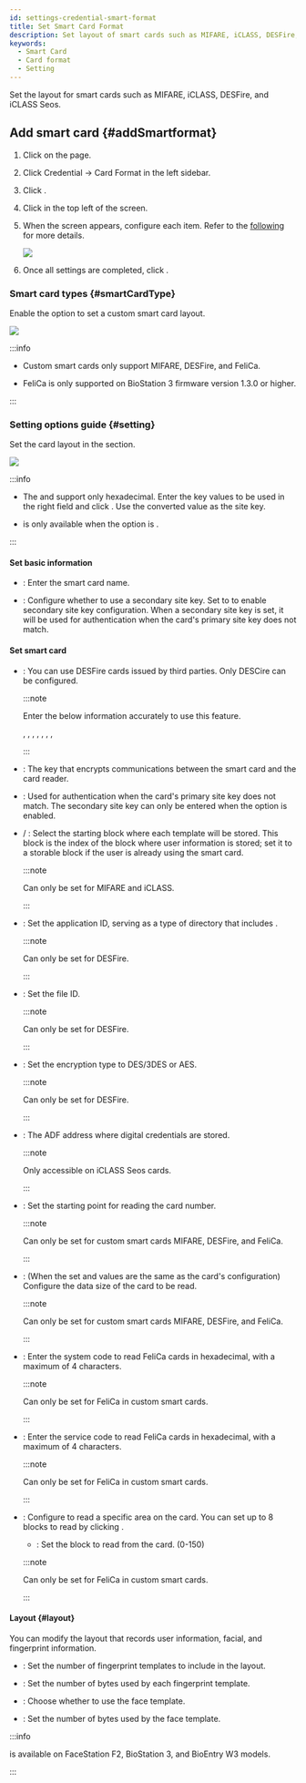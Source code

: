 ```yaml
---
id: settings-credential-smart-format
title: Set Smart Card Format
description: Set layout of smart cards such as MIFARE, iCLASS, DESFire, iCLASS Seos.
keywords:
  - Smart Card
  - Card format
  - Setting
---
```


Set the layout for smart cards such as MIFARE, iCLASS, DESFire, and iCLASS Seos.

## Add smart card {#addSmartformat}

1. Click <Cmd sid='shell.header.setting' /> on the <Cmd sid='shell.header.launcher' /> page.

2. Click <Cmd>Credential</Cmd> → <Cmd>Card Format</Cmd> in the left sidebar.

3. Click <Cmd sid='common.smartCard' product='2' />.

4. Click <Cmd sid='button.func.addSmartCard' product='2' /> in the top left of the screen.

5. When the <Cmd sid='setting.cardFormat.addNewSmartCard' product='2' /> screen appears, configure each item. Refer to the [following](#smartCardType) for more details.

    <Image src='/img/biostarx-settings-credentail-smart-format-add.png' />

6. Once all settings are completed, click <Cmd sid='button.apply' product='2' />.

### Smart card types {#smartCardType}

Enable the <Cmd sid='setting.cardFormat.smartCardType' product='2' /> option to set a custom smart card layout.

<Image src='/img/biostarx-settings-credentail-smart-format-type.png' />

:::info

* Custom smart cards only support MIFARE, DESFire, and FeliCa.

* FeliCa is only supported on BioStation 3 firmware version 1.3.0 or higher.

:::

### Setting options guide {#setting}

Set the card layout in the <Cmd sid='common.info' product='2' /> section.

<Image src='/img/biostarx-settings-credentail-smart-format-info.png' />

:::info

* The <Cmd sid='setting.cardFormat.primaryKey' product='2' /> and <Cmd sid='setting.cardFormat.secondaryKey' product='2' /> support only hexadecimal. Enter the key values to be used in the right field and click <Cmd sid='setting.cardFormat.convertToHex' product='2' />. Use the converted value as the site key.

* <Cmd sid='setting.cardFormat.convertToHex' product='2' /> is only available when the <Cmd sid='setting.cardFormat.smartCardType' product='2' /> option is <Cmd sid='common.supremaSmartCard' product='2' />.

:::

#### Set basic information

* <Cmd sid='common.name' product='2' />: Enter the smart card name.

* <Cmd sid='setting.cardFormat.secondaryKey' product='2' />: Configure whether to use a secondary site key. Set to <Cmd sid='common.active' product='2' /> to enable secondary site key configuration. When a secondary site key is set, it will be used for authentication when the card's primary site key does not match.

#### Set smart card

* <Cmd sid='setting.card.format.desfireAvd' product='2' />: You can use DESFire cards issued by third parties. Only DESCire can be configured.

  :::note

  Enter the below information accurately to use this feature.

  <Cmd sid='setting.cardFormat.appMasterKey' product='2' />, <Cmd sid='setting.cardFormat.appMasterKey' product='2' /> <Cmd sid='device.info.inputIndex' product='2' />, <Cmd sid='setting.cardFormat.fileReadAccessKey' product='2' />, <Cmd sid='setting.cardFormat.fileReadAccessKey' product='2' /> <Cmd sid='device.info.inputIndex' product='2' />, <Cmd sid='setting.cardFormat.fileWriteAccessKey' product='2' /> <Cmd sid='device.info.inputIndex' product='2' />, <Cmd sid='setting.cardFormat.appId' product='2' />, <Cmd sid='setting.cardFormat.fileId' product='2' />, <Cmd sid='setting.cardFormat.encryptionType' product='2' />

  :::

* <Cmd sid='setting.cardFormat.primaryKey' product='2' />: The key that encrypts communications between the smart card and the card reader.

* <Cmd sid='setting.cardFormat.secondaryKey' product='2' />: Used for authentication when the card's primary site key does not match. The secondary site key can only be entered when the option <Cmd sid='setting.cardFormat.secondaryKey' product='2' /> is enabled.

* <Cmd sid='setting.cardFormat.startBlockIndex' product='2' /> / <Cmd sid='setting.cardFormat.blockIndex' product='2' />: Select the starting block where each template will be stored. This block is the index of the block where user information is stored; set it to a storable block if the user is already using the smart card.

  :::note

  Can only be set for MIFARE and iCLASS.

  :::

* <Cmd sid='setting.cardFormat.appId' product='2' />: Set the application ID, serving as a type of directory that includes <Cmd sid='setting.cardFormat.fileId' product='2' />.

  :::note

  Can only be set for DESFire.

  :::

* <Cmd sid='setting.cardFormat.fileId' product='2' />: Set the file ID.

  :::note

  Can only be set for DESFire.

  :::

* <Cmd sid='setting.cardFormat.encryptionType' product='2' />: Set the encryption type to <Cmd>DES/3DES</Cmd> or <Cmd>AES</Cmd>.

  :::note

  Can only be set for DESFire.

  :::

* <Cmd sid='setting.cardFormat.ADF' product='2' />: The ADF address where digital credentials are stored.

  :::note

  Only accessible on iCLASS Seos cards.

  :::

* <Cmd sid='setting.cardFormat.skipBytes' product='2' />: Set the starting point for reading the card number.

  :::note

  Can only be set for custom smart cards MIFARE, DESFire, and FeliCa.

  :::

* <Cmd sid='setting.cardFormat.dataSize' product='2' />: (When the set <Cmd sid='setting.cardFormat.primaryKey' product='2' /> and <Cmd sid='setting.cardFormat.secondaryKey' product='2' /> values are the same as the card's configuration) Configure the data size of the card to be read.

  :::note

  Can only be set for custom smart cards MIFARE, DESFire, and FeliCa.

  :::

* <Cmd sid='setting.cardFormat.systemCode' product='2' />: Enter the system code to read FeliCa cards in hexadecimal, with a maximum of 4 characters.

  :::note

  Can only be set for FeliCa in custom smart cards.

  :::

* <Cmd sid='setting.cardFormat.serviceCode' product='2' />: Enter the service code to read FeliCa cards in hexadecimal, with a maximum of 4 characters.

  :::note

  Can only be set for FeliCa in custom smart cards.

  :::

* <Cmd sid='setting.cardFormat.idField' product='2' />: Configure to read a specific area on the card. You can set up to 8 blocks to read by clicking <Cmd sid='button.addplus' product='2' />.

  * <Cmd sid='setting.cardFormat.blockNumber' product='2' />: Set the block to read from the card. (0\-150)

  :::note

  Can only be set for FeliCa in custom smart cards.

  :::

#### Layout {#layout}

You can modify the layout that records user information, facial, and fingerprint information.

* <Cmd sid='setting.cardFormat.numberOfTemplate' product='2' />: Set the number of fingerprint templates to include in the layout.

* <Cmd sid='setting.cardFormat.templateSize' product='2' />: Set the number of bytes used by each fingerprint template.

* <Cmd sid='setting.cardFormat.useFace' product='2' />: Choose whether to use the face template.

* <Cmd sid='setting.cardFormat.faceTemplateSize' product='2' />: Set the number of bytes used by the face template.

:::info

<Cmd sid='setting.cardFormat.useFace' product='2' /> is available on FaceStation F2, BioStation 3, and BioEntry W3 models.

:::
